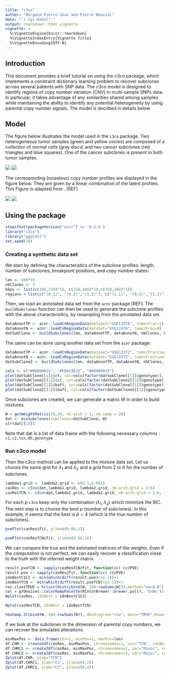 ```yaml
---
title: "c3co"
author: "Morgane Pierre-Jean and Pierre Neuvial"
date: "`r Sys.Date()`"
output: rmarkdown::html_vignette
vignette: >
  %\VignetteEngine{knitr::rmarkdown}
  %\VignetteIndexEntry{Vignette Title}
  %\VignetteEncoding{UTF-8}
---
```


## Introduction

This document provides a brief tutorial on using the c3co package, which implements a constraint dictionary learning problem to recover subclones across several patients with SNP data. The c3co model is designed to identify regions of copy number variation (CNV) in multi-sample SNPs data. In particular, it takes advantage of any
similarities shared among samples while maintaining the ability to identify any potential heterogeneity by using parental copy number signals. The model is decribed in details below

## Model 

The figure below illustrates the model used in the `c3co` package. Two heterogeneous tumor samples (green and yellow circles) are composed of a collection of normal cells (gray discs) and two cancer subclones (red triangles and blue squares). One of the cancer subclones is present in both tumor samples. 

![](img/features.png)
![](img/features2.png)

The corresponding (noiseless) copy number profiles are displayed in the figure below. They are given by a linear combination of the latent profiles. This Figure is adapted from \cite{nowak2011fused}. [REF]

![](img/model.png)
![](img/model2.png)


## Using the package
```r
stopifnot(packageVersion("acnr") >= '0.2.6')
library("c3co")
library("ggplot2")
set.seed(10)
```

### Creating a synthetic data set

We start by defining the characteristics of the subclone profiles: length, number of subclones, breakpoint positions, and copy number states:

```r
len <- 500*10
nbClones <- 3
bkps <- list(c(100,250)*10, c(150,400)*10,c(150,400)*10)
regions <-list(c("(0,1)", "(0,2)","(1,2)"), c("(1,1)", "(0,1)","(1,1)"), c("(0,2)", "(0,1)","(1,1)"))
```

Then, we load an annotated data set from the `acnr` package [REF].  The `buildSubclones` function can then be used to generate the subclone profiles with the above characteristics, by resampling from the annotated data set.

```r
dataAnnotTP <- acnr::loadCnRegionData(dataSet="GSE11976", tumorFrac=1)
dataAnnotN <- acnr::loadCnRegionData(dataSet="GSE11976", tumorFrac=0)
datSubClone <- buildSubclones(len, dataAnnotTP, dataAnnotN, nbClones, bkps, regions)
```
 
The same can be done using another data set from the `acnr` package:

 
```r
dataAnnotTP <- acnr::loadCnRegionData(dataSet="GSE13372", tumorFraction=1)
dataAnnotN <- acnr::loadCnRegionData(dataSet="GSE13372", tumorFraction=0)
datSubClone2 <- buildSubclones(len, dataAnnotTP, dataAnnotN, nbClones, bkps, regions)
```

```r
cols <- c("#00000033", "#FD6C9E33", "#00000033")
plot(datSubClone[[1]]$ct, col=cols[factor(datSubClone[[1]]$genotype)], cex=0.3, pch=19, ylab="TCN",ylim=c(0,4))
plot(datSubClone2[[1]]$ct, col=cols[factor(datSubClone2[[1]]$genotype)], cex=0.3, pch=19, ylab="TCN",ylim=c(0,4))
plot(datSubClone[[1]]$baft, col=cols[factor(datSubClone[[1]]$genotype)], cex=0.3, pch=19, ylab="BAF",ylim=c(-0.1,1.1))
plot(datSubClone2[[1]]$baft, col=cols[factor(datSubClone2[[1]]$genotype)], cex=0.3, pch=19, ylab="BAF",ylim=c(-0.1,1.1))
```

Once subclones are created, we can generate a matrix $W$ in order to build mixtures.

```r
W = getWeightMatrix(70,30, nb.arch = 3, nb.samp = 20)
dat <- mixSubclones(subClones=datSubClone, W)
str(dat[[1]])
```

Note that dat is a list of data frame with the following necessary columns : ```c1,c2,tcn,dh,genotype```

### Run c3co model

Then the c3co method can be applied to the mixture data set. Let us choose the same grid for $\lambda_1$ and $\lambda_2$ and a grid from 2 to 6 for the number of subclones.

```r
lambda1.grid <- lambda2.grid <- c(0.1,0.001)
casRes <- c3co(dat,lambda1.grid, lambda2.grid, nb.arch.grid = 2:6)
casResTCN <- c3co(dat,lambda1.grid, lambda2.grid, nb.arch.grid = 2:6, stat="TCN")
```

For each $p$ ```c3co``` keep only the combination $(\lambda_1, \lambda_2)$ which minimize the BIC. The next step is to choose the best $p$ (number of subclones). In this example, it seems that the best is $\hat{p}=4$ (which is the true number of subclones).

```r
pvePlot(casRes@fit, ylim=c(0.80,1))

```
```r
pvePlot(casResTCN@fit, ylim=c(0.80,1))
```

We can compare the true and the estimated matrices of the weights. Even if the computation is not perfect, we can easily recover a classification close to the truth with the inferred weight matrix. 

```r
result.pveTCN <- sapply(casResTCN@fit, function(cc) cc@PVE)
result.pve <- sapply(casRes@fit, function(cc) cc@PVE)
idxBestC1C2 <- min(which(diff(result.pve)<1e-1))+1
idxBestTCN <- min(which(diff(result.pveTCN)<1e-1))+1
res.clustTRUE = hclust(dist(cbind(W, 100-rowSums(W))),method="ward.D")
col = grDevices::colorRampPalette(RColorBrewer::brewer.pal(9, 'GnBu'))(100)
Wplot(casRes, idxBest = idxBestC1C2)
```
```r
Wplot(casResTCN, idxBest = idxBestTCN)
```
```r
heatmap.3(cbind(W, 100-rowSums(W)), dendrogram="row", main="TRUE",Rowv=as.dendrogram(res.clustTRUE), col=col,scale="none")
```


If we look at the subclones in the dimension of parental copy numbers, we can recover the simulated alterations.

```r
minMaxPos <- data.frame(chr=1, minPos=1, maxPos=len)
df.CHR <- createZdf(casRes, minMaxPos, chromosomes=1, var="TCN", idxBest = idxBestC1C2)
df.CHRC1 <- createZdf(casRes, minMaxPos, chromosomes=1, var="Minor", idxBest = idxBestC1C2)
df.CHRC2 <- createZdf(casRes, minMaxPos, chromosomes=1, var="Major", idxBest = idxBestC1C2)
Zplot(df.CHR, ylab="TCN")
Zplot(df.CHRC1, ylab="C1", ylim=c(0,2))
Zplot(df.CHRC2, ylab="C2", ylim=c(0,4))
```
